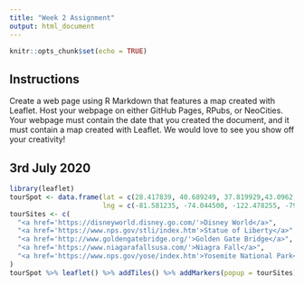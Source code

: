 ```yaml
---
title: "Week 2 Assignment"
output: html_document
---
```


```r
knitr::opts_chunk$set(echo = TRUE)
```

## Instructions

Create a web page using R Markdown that features a map created with Leaflet. Host your webpage on either GitHub Pages, RPubs, or NeoCities.  
Your webpage must contain the date that you created the document, and it must contain a map created with Leaflet. We would love to see you show off your creativity!


## 3rd July 2020

```r
library(leaflet)
tourSpot <- data.frame(lat = c(28.417839, 40.689249, 37.819929,43.0962, 37.865101),
                       lng = c(-81.581235, -74.044500, -122.478255, -79.0377, -119.538329))
tourSites <- c(
  "<a href='https://disneyworld.disney.go.com/'>Disney World</a>",
  "<a href='https://www.nps.gov/stli/index.htm'>Statue of Liberty</a>",
  "<a href='http://www.goldengatebridge.org/'>Golden Gate Bridge</a>",
  "<a href='https://www.niagarafallsusa.com/'>Niagra Fall</a>",
  "<a href='https://www.nps.gov/yose/index.htm'>Yosemite National Park</a>"
)
tourSpot %>% leaflet() %>% addTiles() %>% addMarkers(popup = tourSites)
```
